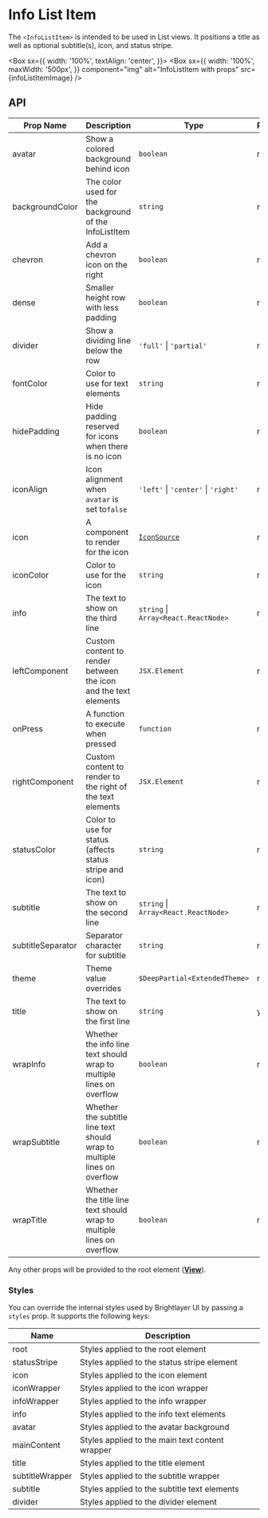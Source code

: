 
# Info List Item

The `<InfoListItem>` is intended to be used in List views. It positions a title as well as optional subtitle(s), icon, and status stripe.

<Box
  sx={{
    width: '100%',
    textAlign: 'center',
  }}>
  <Box
    sx={{
      width: '100%',
      maxWidth: '500px',
    }}
    component="img"
    alt="InfoListItem with props"
    src={infoListItemImage}
  />
</Box>

## API

<Box>

| Prop Name         | Description                                                              | Type                                 | Required | Default                                                                                  |
| ----------------- | ------------------------------------------------------------------------ | ------------------------------------ | -------- | ---------------------------------------------------------------------------------------- |
| avatar            | Show a colored background behind icon                                    | `boolean`                            | no       | `false`                                                                                  |
| backgroundColor   | The color used for the background of the InfoListItem                    | `string`                             | no       | `transparent`                                                                            |
| chevron           | Add a chevron icon on the right                                          | `boolean`                            | no       | `false`                                                                                  |
| dense             | Smaller height row with less padding                                     | `boolean`                            | no       | `false`                                                                                  |
| divider           | Show a dividing line below the row                                       | `'full'` \| `'partial'`              | no       |                                                                                          |
| fontColor         | Color to use for text elements                                           | `string`                             | no       | For title: `theme.colors.onSurface`, For subtitle, info: `theme.colors.onSurfaceVariant` |
| hidePadding       | Hide padding reserved for icons when there is no icon                    | `boolean`                            | no       | `false`                                                                                  |
| iconAlign         | Icon alignment when `avatar` is set to`false`                            | `'left'` \| `'center'` \| `'right'`  | no       | `left`                                                                                   |
| icon              | A component to render for the icon                                       | [`IconSource`](./Icons.md)           | no       |                                                                                          |
| iconColor         | Color to use for the icon                                                | `string`                             | no       | `theme.colors.onSurfaceVariant`, With Avatar: `theme.colors.onNeutralFilledContainer`    |
| info              | The text to show on the third line                                       | `string` \| `Array<React.ReactNode>` | no       |                                                                                          |
| leftComponent     | Custom content to render between the icon and the text elements          | `JSX.Element`                        | no       |                                                                                          |
| onPress           | A function to execute when pressed                                       | `function`                           | no       |                                                                                          |
| rightComponent    | Custom content to render to the right of the text elements               | `JSX.Element`                        | no       |                                                                                          |
| statusColor       | Color to use for status (affects status stripe and icon)                 | `string`                             | no       | `theme.colors.onSurfaceVariant`                                                          |
| subtitle          | The text to show on the second line                                      | `string` \| `Array<React.ReactNode>` | no       |                                                                                          |
| subtitleSeparator | Separator character for subtitle                                         | `string`                             | no       | '·' ('\u00B7')                                                                           |
| theme             | Theme value overrides                                                    | `$DeepPartial<ExtendedTheme>`        | no       |                                                                                          |
| title             | The text to show on the first line                                       | `string`                             | yes      |                                                                                          |
| wrapInfo          | Whether the info line text should wrap to multiple lines on overflow     | `boolean`                            | no       | `false`                                                                                  |
| wrapSubtitle      | Whether the subtitle line text should wrap to multiple lines on overflow | `boolean`                            | no       | `false`                                                                                  |
| wrapTitle         | Whether the title line text should wrap to multiple lines on overflow    | `boolean`                            | no       | `false`                                                                                  |

</Box>

Any other props will be provided to the root element ([**View**](https://reactnative.dev/docs/view)).

### Styles

You can override the internal styles used by Brightlayer UI by passing a `styles` prop. It supports the following keys:

<Box>

| Name            | Description                                     |
| --------------- | ----------------------------------------------- |
| root            | Styles applied to the root element              |
| statusStripe    | Styles applied to the status stripe element     |
| icon            | Styles applied to the icon element              |
| iconWrapper     | Styles applied to the icon wrapper              |
| infoWrapper     | Styles applied to the info wrapper              |
| info            | Styles applied to the info text elements        |
| avatar          | Styles applied to the avatar background         |
| mainContent     | Styles applied to the main text content wrapper |
| title           | Styles applied to the title element             |
| subtitleWrapper | Styles applied to the subtitle wrapper          |
| subtitle        | Styles applied to the subtitle text elements    |
| divider         | Styles applied to the divider element           |

</Box>
